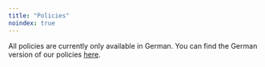 ```yaml
---
title: "Policies"
noindex: true
---
```


All policies are currently only available in German. You can find the German version of our policies [here](/policies).
